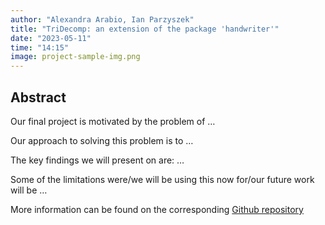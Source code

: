 ```yaml
---
author: "Alexandra Arabio, Ian Parzyszek"
title: "TriDecomp: an extension of the package 'handwriter'"
date: "2023-05-11"
time: "14:15"
image: project-sample-img.png
---
```

 
 
## Abstract

Our final project is motivated by the problem of ... 

Our approach to solving this problem is to ...

The key findings we will present on are: ...

Some of the limitations were/we will be using this now for/our future work will be ...

More information can be found on the corresponding [Github repository](link to the repo)
